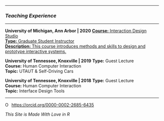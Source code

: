 <link rel="stylesheet" href="styles.css" type="text/css">

<link rel="stylesheet" href="https://cdnjs.cloudflare.com/ajax/libs/font-awesome/4.7.0/css/font-awesome.min.css">

---

### *Teaching Experience*

---

<div class="list-group">
  <a class="list-group-item active">
    **University of Michigan, Ann Arbor | 2020**
  </a>
  <a href="https://www.si.umich.edu/programs/courses/482" 
  class="list-group-item">  **Course:** Interaction Design Studio </br>
  **Type:** Graduate Student Instructor </br>
  **Description:**
This course introduces methods and skills to design and prototype interactive systems. </br>
  </a>
</div>

<div class="list-group">
  <a class="list-group-item active">
    **University of Tennessee, Knoxville | 2019**
  </a>
  <a class="list-group-item">
**Type:** Guest Lecture </br>
**Course:** Human Computer Interaction </br>
**Topic:** UTAUT & Self-Driving Cars </br>
</a>
</div>

<div class="list-group">
  <a class="list-group-item active">
    **University of Tennessee, Knoxville | 2018**
  </a>
  <a class="list-group-item">
**Type:** Guest Lecture </br>
**Course:** Human Computer Interaction </br>
**Topic:** Interface Design Tools </br>
</a>
</div>

---

<div itemscope itemtype="https://schema.org/Person"><a itemprop="sameAs" content="https://orcid.org/0000-0002-2685-6435" href="https://orcid.org/0000-0002-2685-6435" target="orcid.widget" rel="me noopener noreferrer" style="vertical-align:top;"><img src="https://orcid.org/sites/default/files/images/orcid_16x16.png" style="width:1em;margin-right:.5em;" alt="ORCID iD icon">https://orcid.org/0000-0002-2685-6435</a></div>

*This Site is Made With Love in R*